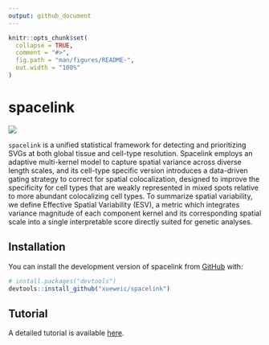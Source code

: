 ```yaml
---
output: github_document
---
```


<!-- README.md is generated from README.Rmd. Please edit that file -->

```r
knitr::opts_chunk$set(
  collapse = TRUE,
  comment = "#>",
  fig.path = "man/figures/README-",
  out.width = "100%"
)
```

# spacelink

<!-- badges: start -->
<!-- badges: end -->

![](man/figures/spacelink_schematic.png)

`spacelink` is a unified statistical framework for detecting and prioritizing SVGs at both global tissue and cell-type resolution. Spacelink employs an adaptive multi-kernel model to capture spatial variance across diverse length scales, and its cell-type specific version introduces a data-driven gating strategy to correct for spatial colocalization, designed to improve the specificity for cell types that are weakly represented in mixed spots relative to more abundant colocalizing cell types. To summarize spatial variability, we define Effective Spatial Variability (ESV), a metric which integrates variance magnitude of each component kernel and its corresponding spatial scale into a single interpretable score directly suited for genetic analyses.

## Installation

You can install the development version of spacelink from
[GitHub](https://github.com/) with:

``` r
# install.packages("devtools")
devtools::install_github("xueweic/spacelink")
```

## Tutorial

A detailed tutorial is available [here](https://xueweic.github.io/spacelink/index.html).

